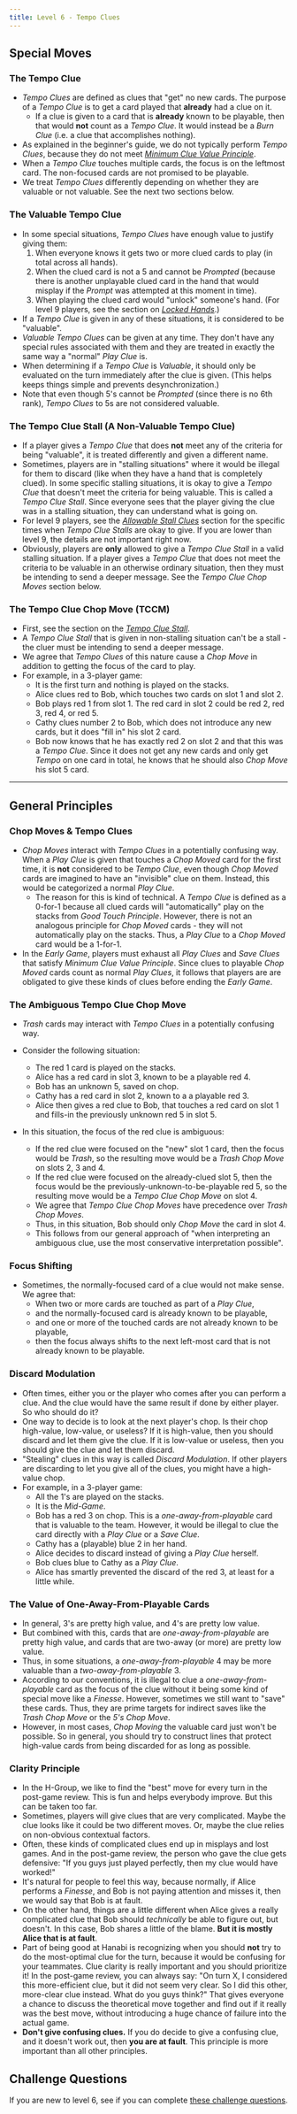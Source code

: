 ```yaml
---
title: Level 6 - Tempo Clues
---
```



## Special Moves

### The Tempo Clue

- _Tempo Clues_ are defined as clues that "get" no new cards. The purpose of a _Tempo Clue_ is to get a card played that **already** had a clue on it.
  - If a clue is given to a card that is **already** known to be playable, then that would **not** count as a _Tempo Clue_. It would instead be a _Burn Clue_ (i.e. a clue that accomplishes nothing).
- As explained in the beginner's guide, we do not typically perform _Tempo Clues_, because they do not meet _[Minimum Clue Value Principle](beginner/minimum-clue-value-principle)_.
- When a _Tempo Clue_ touches multiple cards, the focus is on the leftmost card. The non-focused cards are not promised to be playable.
- We treat _Tempo Clues_ differently depending on whether they are valuable or not valuable. See the next two sections below.

### The Valuable Tempo Clue

- In some special situations, _Tempo Clues_ have enough value to justify giving them:
  1. When everyone knows it gets two or more clued cards to play (in total across all hands).
  1. When the clued card is not a 5 and cannot be _Prompted_ (because there is another unplayable clued card in the hand that would misplay if the _Prompt_ was attempted at this moment in time).
  1. When playing the clued card would "unlock" someone's hand. (For level 9 players, see the section on [_Locked Hands_](level-9.mdx#the-locked-hand-save-lhs).)
- If a _Tempo Clue_ is given in any of these situations, it is considered to be "valuable".
- _Valuable Tempo Clues_ can be given at any time. They don't have any special rules associated with them and they are treated in exactly the same way a "normal" _Play Clue_ is.
- When determining if a _Tempo Clue_ is _Valuable_, it should only be evaluated on the turn immediately after the clue is given. (This helps keeps things simple and prevents desynchronization.)
- Note that even though 5's cannot be _Prompted_ (since there is no 6th rank), _Tempo Clues_ to 5s are not considered valuable.

### The Tempo Clue Stall (A Non-Valuable Tempo Clue)

- If a player gives a _Tempo Clue_ that does **not** meet any of the criteria for being "valuable", it is treated differently and given a different name.
- Sometimes, players are in "stalling situations" where it would be illegal for them to discard (like when they have a hand that is completely clued). In some specific stalling situations, it is okay to give a _Tempo Clue_ that doesn't meet the criteria for being valuable. This is called a _Tempo Clue Stall_. Since everyone sees that the player giving the clue was in a stalling situation, they can understand what is going on.
- For level 9 players, see the _[Allowable Stall Clues](level-9.mdx#allowable-stall-clues-stall-table)_ section for the specific times when _Tempo Clue Stalls_ are okay to give. If you are lower than level 9, the details are not important right now.
- Obviously, players are **only** allowed to give a _Tempo Clue Stall_ in a valid stalling situation. If a player gives a _Tempo Clue_ that does not meet the criteria to be valuable in an otherwise ordinary situation, then they must be intending to send a deeper message. See the _Tempo Clue Chop Moves_ section below.

### The Tempo Clue Chop Move (TCCM)

- First, see the section on the _[Tempo Clue Stall](#the-tempo-clue-stall-a-non-valuable-tempo-clue)_.
- A _Tempo Clue Stall_ that is given in non-stalling situation can't be a stall - the cluer must be intending to send a deeper message.
- We agree that _Tempo Clues_ of this nature cause a _Chop Move_ in addition to getting the focus of the card to play.
- For example, in a 3-player game:
  - It is the first turn and nothing is played on the stacks.
  - Alice clues red to Bob, which touches two cards on slot 1 and slot 2.
  - Bob plays red 1 from slot 1. The red card in slot 2 could be red 2, red 3, red 4, or red 5.
  - Cathy clues number 2 to Bob, which does not introduce any new cards, but it does "fill in" his slot 2 card.
  - Bob now knows that he has exactly red 2 on slot 2 and that this was a _Tempo Clue_. Since it does not get any new cards and only get _Tempo_ on one card in total, he knows that he should also _Chop Move_ his slot 5 card.

<TempoClueChopMovePart1 />

<hr />

<TempoClueChopMovePart2 />

## General Principles

### Chop Moves & Tempo Clues

- _Chop Moves_ interact with _Tempo Clues_ in a potentially confusing way. When a _Play Clue_ is given that touches a _Chop Moved_ card for the first time, it is **not** considered to be _Tempo Clue_, even though _Chop Moved_ cards are imagined to have an "invisible" clue on them. Instead, this would be categorized a normal _Play Clue_.
  - The reason for this is kind of technical. A _Tempo Clue_ is defined as a 0-for-1 because all clued cards will "automatically" play on the stacks from _Good Touch Principle_. However, there is not an analogous principle for _Chop Moved_ cards - they will not automatically play on the stacks. Thus, a _Play Clue_ to a _Chop Moved_ card would be a 1-for-1.
- In the _Early Game_, players must exhaust all _Play Clues_ and _Save Clues_ that satisfy _Minimum Clue Value Principle_. Since clues to playable _Chop Moved_ cards count as normal _Play Clues_, it follows that players are are obligated to give these kinds of clues before ending the _Early Game_.

### The Ambiguous Tempo Clue Chop Move

- _Trash_ cards may interact with _Tempo Clues_ in a potentially confusing way.
- Consider the following situation:

  - The red 1 card is played on the stacks.
  - Alice has a red card in slot 3, known to be a playable red 4.
  - Bob has an unknown 5, saved on chop.
  - Cathy has a red card in slot 2, known to a a playable red 3.
  - Alice then gives a red clue to Bob, that touches a red card on slot 1 and fills-in the previously unknown red 5 in slot 5.

<TempoClueChopMoveTrash />

- In this situation, the focus of the red clue is ambiguous:

  - If the red clue were focused on the "new" slot 1 card, then the focus would be _Trash_, so the resulting move would be a _Trash Chop Move_ on slots 2, 3 and 4.
  - If the red clue were focused on the already-clued slot 5, then the focus would be the previously-unknown-to-be-playable red 5, so the resulting move would be a _Tempo Clue Chop Move_ on slot 4.
  - We agree that _Tempo Clue Chop Moves_ have precedence over _Trash Chop Moves_.
  - Thus, in this situation, Bob should only _Chop Move_ the card in slot 4.
  - This follows from our general approach of "when interpreting an ambiguous clue, use the most conservative interpretation possible".

### Focus Shifting

- Sometimes, the normally-focused card of a clue would not make sense. We agree that:
  - When two or more cards are touched as part of a _Play Clue_,
  - and the normally-focused card is already known to be playable,
  - and one or more of the touched cards are not already known to be playable,
  - then the focus always shifts to the next left-most card that is not already known to be playable.

### Discard Modulation

- Often times, either you or the player who comes after you can perform a clue. And the clue would have the same result if done by either player. So who should do it?
- One way to decide is to look at the next player's chop. Is their chop high-value, low-value, or useless? If it is high-value, then you should discard and let them give the clue. If it is low-value or useless, then you should give the clue and let them discard.
- "Stealing" clues in this way is called _Discard Modulation_. If other players are discarding to let you give all of the clues, you might have a high-value chop.
- For example, in a 3-player game:
  - All the 1's are played on the stacks.
  - It is the _Mid-Game_.
  - Bob has a red 3 on chop. This is a _one-away-from-playable_ card that is valuable to the team. However, it would be illegal to clue the card directly with a _Play Clue_ or a _Save Clue_.
  - Cathy has a (playable) blue 2 in her hand.
  - Alice decides to discard instead of giving a _Play Clue_ herself.
  - Bob clues blue to Cathy as a _Play Clue_.
  - Alice has smartly prevented the discard of the red 3, at least for a little while.

<DiscardModulation />

### The Value of One-Away-From-Playable Cards

- In general, 3's are pretty high value, and 4's are pretty low value.
- But combined with this, cards that are _one-away-from-playable_ are pretty high value, and cards that are two-away (or more) are pretty low value.
- Thus, in some situations, a _one-away-from-playable_ 4 may be more valuable than a _two-away-from-playable_ 3.
- According to our conventions, it is illegal to clue a _one-away-from-playable_ card as the focus of the clue without it being some kind of special move like a _Finesse_. However, sometimes we still want to "save" these cards. Thus, they are prime targets for indirect saves like the _Trash Chop Move_ or the _5's Chop Move_.
- However, in most cases, _Chop Moving_ the valuable card just won't be possible. So in general, you should try to construct lines that protect high-value cards from being discarded for as long as possible.

### Clarity Principle

- In the H-Group, we like to find the "best" move for every turn in the post-game review. This is fun and helps everybody improve. But this can be taken too far.
- Sometimes, players will give clues that are very complicated. Maybe the clue looks like it could be two different moves. Or, maybe the clue relies on non-obvious contextual factors.
- Often, these kinds of complicated clues end up in misplays and lost games. And in the post-game review, the person who gave the clue gets defensive: "If you guys just played perfectly, then my clue would have worked!"
- It's natural for people to feel this way, because normally, if Alice performs a _Finesse_, and Bob is not paying attention and misses it, then we would say that Bob is at fault.
- On the other hand, things are a little different when Alice gives a really complicated clue that Bob should _technically_ be able to figure out, but doesn't. In this case, Bob shares a little of the blame. **But it is mostly Alice that is at fault**.
- Part of being good at Hanabi is recognizing when you should **not** try to do the most-optimal clue for the turn, because it would be confusing for your teammates. Clue clarity is really important and you should prioritize it! In the post-game review, you can always say: "On turn X, I considered this more-efficient clue, but it did not seem very clear. So I did this other, more-clear clue instead. What do you guys think?" That gives everyone a chance to discuss the theoretical move together and find out if it really was the best move, without introducing a huge chance of failure into the actual game.
- **Don't give confusing clues.** If you do decide to give a confusing clue, and it doesn't work out, then **you are at fault**. This principle is more important than all other principles.

## Challenge Questions

If you are new to level 6, see if you can complete [these challenge questions](challenge-questions/level-6.mdx).
